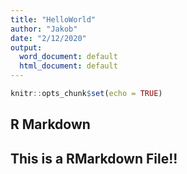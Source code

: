 ```yaml
---
title: "HelloWorld"
author: "Jakob"
date: "2/12/2020"
output:
  word_document: default
  html_document: default
---
```


```r
knitr::opts_chunk$set(echo = TRUE)
```

## R Markdown
## This is a RMarkdown File!!

